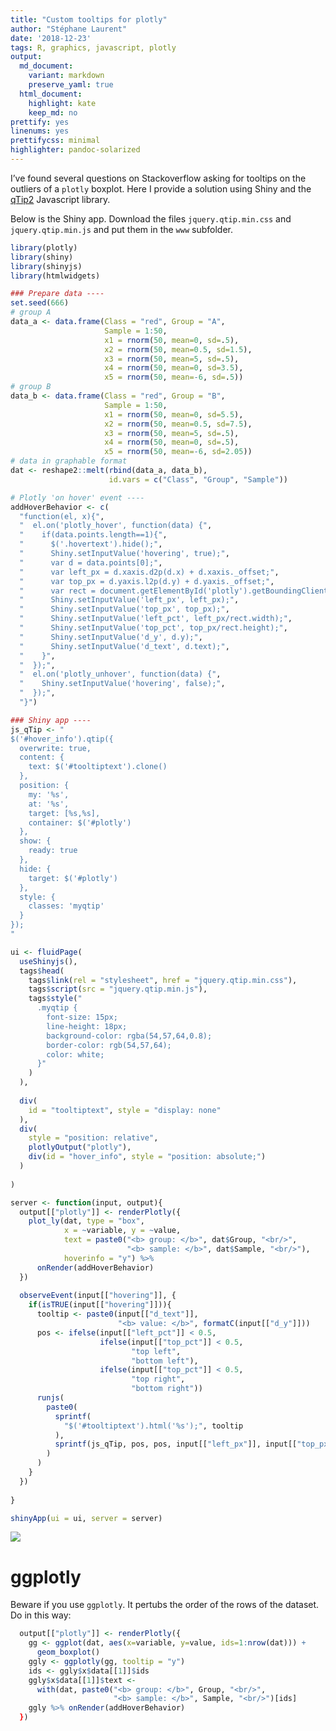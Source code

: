 ```yaml
---
title: "Custom tooltips for plotly"
author: "Stéphane Laurent"
date: '2018-12-23'
tags: R, graphics, javascript, plotly
output:
  md_document:
    variant: markdown
    preserve_yaml: true
  html_document:
    highlight: kate
    keep_md: no
prettify: yes
linenums: yes
prettifycss: minimal
highlighter: pandoc-solarized
---
```


I've found several questions on Stackoverflow asking for tooltips on the 
outliers of a `plotly` boxplot. 
Here I provide a solution using Shiny and the [qTip2](http://qtip2.com/) 
Javascript library.

Below is the Shiny app. Download the files `jquery.qtip.min.css` and 
`jquery.qtip.min.js` and put them in the `www` subfolder.

```r
library(plotly)
library(shiny)
library(shinyjs)
library(htmlwidgets)

### Prepare data ----
set.seed(666)
# group A
data_a <- data.frame(Class = "red", Group = "A",
                     Sample = 1:50, 
                     x1 = rnorm(50, mean=0, sd=.5), 
                     x2 = rnorm(50, mean=0.5, sd=1.5), 
                     x3 = rnorm(50, mean=5, sd=.5), 
                     x4 = rnorm(50, mean=0, sd=3.5),
                     x5 = rnorm(50, mean=-6, sd=.5))
# group B
data_b <- data.frame(Class = "red", Group = "B",
                     Sample = 1:50, 
                     x1 = rnorm(50, mean=0, sd=5.5), 
                     x2 = rnorm(50, mean=0.5, sd=7.5), 
                     x3 = rnorm(50, mean=5, sd=.5), 
                     x4 = rnorm(50, mean=0, sd=.5),
                     x5 = rnorm(50, mean=-6, sd=2.05))
# data in graphable format
dat <- reshape2::melt(rbind(data_a, data_b), 
                      id.vars = c("Class", "Group", "Sample"))

# Plotly 'on hover' event ----
addHoverBehavior <- c(
  "function(el, x){",
  "  el.on('plotly_hover', function(data) {",
  "    if(data.points.length==1){",
  "      $('.hovertext').hide();",
  "      Shiny.setInputValue('hovering', true);",
  "      var d = data.points[0];",
  "      var left_px = d.xaxis.d2p(d.x) + d.xaxis._offset;",
  "      var top_px = d.yaxis.l2p(d.y) + d.yaxis._offset;",
  "      var rect = document.getElementById('plotly').getBoundingClientRect();",
  "      Shiny.setInputValue('left_px', left_px);",
  "      Shiny.setInputValue('top_px', top_px);",
  "      Shiny.setInputValue('left_pct', left_px/rect.width);",
  "      Shiny.setInputValue('top_pct', top_px/rect.height);",
  "      Shiny.setInputValue('d_y', d.y);",
  "      Shiny.setInputValue('d_text', d.text);",
  "    }",
  "  });",
  "  el.on('plotly_unhover', function(data) {",
  "    Shiny.setInputValue('hovering', false);",
  "  });",
  "}")

### Shiny app ----
js_qTip <- "
$('#hover_info').qtip({
  overwrite: true,
  content: {
    text: $('#tooltiptext').clone()
  },
  position: {
    my: '%s',
    at: '%s',
    target: [%s,%s],
    container: $('#plotly')
  },
  show: {
    ready: true
  },
  hide: {
    target: $('#plotly')
  },
  style: {
    classes: 'myqtip'
  }
});
"

ui <- fluidPage(
  useShinyjs(),
  tags$head(
    tags$link(rel = "stylesheet", href = "jquery.qtip.min.css"),
    tags$script(src = "jquery.qtip.min.js"),
    tags$style("
      .myqtip {
        font-size: 15px;
        line-height: 18px;
        background-color: rgba(54,57,64,0.8);
        border-color: rgb(54,57,64);
        color: white;
      }"
    )
  ),
  
  div(
    id = "tooltiptext", style = "display: none"
  ),
  div(
    style = "position: relative",
    plotlyOutput("plotly"),
    div(id = "hover_info", style = "position: absolute;")
  )
  
)

server <- function(input, output){
  output[["plotly"]] <- renderPlotly({
    plot_ly(dat, type = "box", 
            x = ~variable, y = ~value, 
            text = paste0("<b> group: </b>", dat$Group, "<br/>",
                          "<b> sample: </b>", dat$Sample, "<br/>"),
            hoverinfo = "y") %>%
      onRender(addHoverBehavior)
  })
  
  observeEvent(input[["hovering"]], {
    if(isTRUE(input[["hovering"]])){
      tooltip <- paste0(input[["d_text"]], 
                        "<b> value: </b>", formatC(input[["d_y"]]))
      pos <- ifelse(input[["left_pct"]] < 0.5,
                    ifelse(input[["top_pct"]] < 0.5, 
                           "top left",
                           "bottom left"),
                    ifelse(input[["top_pct"]] < 0.5,
                           "top right",
                           "bottom right"))
      runjs(
        paste0(
          sprintf(
            "$('#tooltiptext').html('%s');", tooltip
          ),
          sprintf(js_qTip, pos, pos, input[["left_px"]], input[["top_px"]])
        )
      )
    }
  })
  
}

shinyApp(ui = ui, server = server)
```

![](figures/plotlyTooltips.gif)

# ggplotly

Beware if you use `ggplotly`. It pertubs the order of the rows of the dataset. 
Do in this way:

```r
  output[["plotly"]] <- renderPlotly({
    gg <- ggplot(dat, aes(x=variable, y=value, ids=1:nrow(dat))) + 
      geom_boxplot()
    ggly <- ggplotly(gg, tooltip = "y")
    ids <- ggly$x$data[[1]]$ids
    ggly$x$data[[1]]$text <- 
      with(dat, paste0("<b> group: </b>", Group, "<br/>",
                       "<b> sample: </b>", Sample, "<br/>")[ids]
    ggly %>% onRender(addHoverBehavior)
  })
```